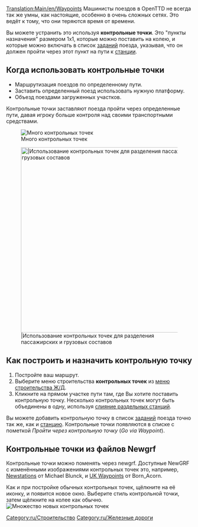 [[Translation:Main/en/Waypoints]]{{en/-}}
Машинисты поездов в OpenTTD не всегда так же умны, как настоящие, особенно в очень сложных сетях. Это ведёт к тому, что они теряются время от времени.  

Вы можете устранить это используя '''контрольные точки'''. Это "пункты назначения" размером 1х1, которые можно поставить на колею, и которые можно включать в список [[Main/ru/Задания|заданий]] поезда, указывая, что он должен пройти через этот пункт на пути к [[Main/ru/Станции|станции]].

==Когда использовать контрольные точки==

* Маршрутизация поездов по определенному пути.
* Заставить определенный поезд использовать нужную платформу.
* Объезд поездами загруженных участков.

Контрольные точки заставляют поезда пройти через определенные пути, давая игроку больше контроля над своими транспортными средствами.

[[File:en/Checkpoints.png|center|frame|Много контрольных точек]]

[[File:en/waypoints.png|center|thumb|500px||Использование контрольных точек для разделения пассажирских и грузовых составов]]

==Как построить и назначить контрольную точку==

# Постройте ваш маршрут.
# Выберите меню строительства '''контрольных точек''' из [[Main/en/Железнодорожное строительство/Ru#Инструмент для строительства железной дороги|меню строительства Ж/Д]].
# Кликните на прямом участке пути там, где Вы хотите поставить контрольную точку. Несколько контрольных точек могут быть объединены в одну, используя [[Main/en/Distant-join stations|слияние раздельных станций]].

Вы можете добавить контрольную точку в список [[Main/ru/Задания|заданий]] поезда точно так же, как и [[Main/ru/Станции|станцию]]. Контрольные точки появляются в списке с пометкой ''Пройти через контрольную точку'' (''Go via Waypoint'').

== Контрольные точки из файлов Newgrf ==
Контрольные точки можно поменять через newgrf. Доступные NewGRF с изменёнными изображениями контрольных точек это, например, [http://grfcrawler.tt-forums.net/details.php?do=details&id=13 Newstations] от Michael Blunck, и [http://grfcrawler.tt-forums.net/details.php?do=details&id=104 UK Waypoints] от Born_Acorn.

Как и при постройке обычных контрольных точек, щёлкните на её иконку, и появится новое окно. Выберите стиль контрольной точки, затем щёлкните на колее как обычно.
[[File:en/Newgrfwayp.png|center|frame|Множество новых контрольных точек]]

[[Category:ru/Строительство]]
[[Category:ru/Железные дороги]]